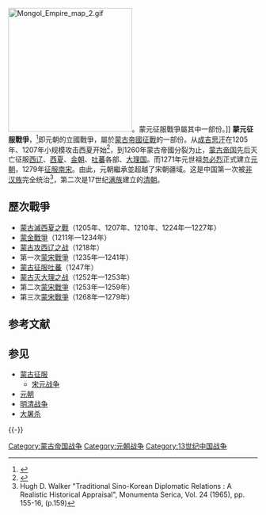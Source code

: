 [[File:Mongol_Empire_map_2.gif|250px]]。蒙元征服戰爭屬其中一部份。]]
{{Campaignbox 蒙古帝国征战一览}}
'''蒙元征服戰爭'''，<ref>{{cite journal|title=元代族群关系再思考 ——以“族群内外制”为中心|last=黄二宁|journal=中央社会主义学院学报|issue=1|publisher=|date=2020|page=147|url=https://himg.zysy.org.cn/dp/api/files/1608518588_0_中央社会主义学院学报2020年第1期.pdf|archiveurl=https://web.archive.org/web/20210422160856/https://himg.zysy.org.cn/dp/api/files/1608518588_0_%E4%B8%AD%E5%A4%AE%E7%A4%BE%E4%BC%9A%E4%B8%BB%E4%B9%89%E5%AD%A6%E9%99%A2%E5%AD%A6%E6%8A%A52020%E5%B9%B4%E7%AC%AC1%E6%9C%9F.pdf|archivedate=2021-04-22|quote=蒙元征服战争早期，世祖用人较为包容，并不存在严格的等级区分|access-date=2022-02-10|dead-url=no}}</ref>即元朝的立國戰爭，屬於[[蒙古征戰|蒙古帝國征戰]]的一部份。从[[成吉思汗|成吉思汗]]在1205年、1207年小规模攻击西夏开始<ref>{{Cite web|title=Xi Xia or Western Xia Dynasty|url=https://web.archive.org/web/20160305212340/http://www.imperialchina.org/Xi-Xia.html|accessdate=2021-04-09|publisher=Political, Social, Cultural, Historical Analysis Of China|archiveurl=https://web.archive.org/web/20160305212340/http://www.imperialchina.org/Xi-Xia.html|archivedate=2016-03-05|dead-url=yes}}</ref>，到1260年蒙古帝國分裂为止，[[蒙古帝国|蒙古帝国]]先后灭亡征服[[蒙古攻西辽之战|西辽]]、[[蒙古滅西夏之戰|西夏]]、[[蒙金戰爭|金朝]]、[[蒙古征服吐蕃|吐蕃]]各部、[[蒙古灭大理之战|大理国]]。而1271年元世祖[[忽必烈|忽必烈]]正式建立[[元朝|元朝]]，1279年[[宋元战争|征服南宋]]。由此，元朝繼承並超越了宋朝疆域。这是中国第一次被[[中國民族列表|非汉族]]完全统治<ref>Hugh D. Walker "Traditional Sino-Korean Diplomatic Relations : A Realistic Historical Appraisal", Monumenta Serica, Vol. 24 (1965), pp. 155-16, (p.159)</ref>，第二次是17世纪[[满族|满族]]建立的[[清朝|清朝]]。

== 歷次戰爭 ==
* [[蒙古滅西夏之戰|蒙古滅西夏之戰]]（1205年、1207年、1210年、1224年—1227年）
* [[蒙金戰爭|蒙金戰爭]]（1211年—1234年）
* [[蒙古攻西辽之战|蒙古攻西辽之战]]（1218年）
* 第一次[[宋元战争|蒙宋戰爭]]（1235年—1241年）
* [[蒙古征服吐蕃|蒙古征服吐蕃]]（1247年）
* [[蒙古灭大理之战|蒙古灭大理之战]]（1252年—1253年）
* 第二次[[宋元战争|蒙宋戰爭]]（1253年—1259年）
* 第三次[[宋元战争|蒙宋戰爭]]（1268年—1279年）

== 参考文献 ==
{{Reflist}}

== 参见 ==
* [[蒙古征服|蒙古征服]]
** [[宋元战争|宋元战争]]
* [[元朝|元朝]]
* [[明清战争|明清战争]]
* [[大屠杀|大屠杀]]

{{-}}
{{中国改朝换代战争}}

[[Category:蒙古帝国战争|Category:蒙古帝国战争]]
[[Category:元朝战争|Category:元朝战争]]
[[Category:13世纪中国战争|Category:13世纪中国战争]]